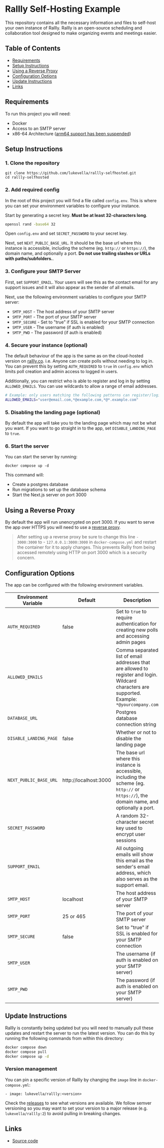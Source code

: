 # Rallly Self-Hosting Example

This repository contains all the necessary information and files to self-host your own instance of Rallly. Rallly is an open-source scheduling and collaboration tool designed to make organizing events and meetings easier.

## Table of Contents

- [Requirements](#requirements)
- [Setup Instructions](#setup-instructions)
- [Using a Reverse Proxy](#using-a-reverse-proxy)
- [Configuration Options](#configuration-options)
- [Update Instructions](#update-instructions)
- [Links](#links)

## Requirements

To run this project you will need:

- Docker
- Access to an SMTP server
- x86-64 Architecture ([arm64 support has been suspended](https://github.com/lukevella/rallly/discussions/568))

## Setup Instructions

### 1. Clone the repository

```
git clone https://github.com/lukevella/rallly-selfhosted.git
cd rallly-selfhosted
```

### 2. Add required config

In the root of this project you will find a file called `config.env`. This is where you can set your environment variables to configure your instance.

Start by generating a secret key. **Must be at least 32-characters long**.

```sh
openssl rand -base64 32
```

Open `config.env` and set `SECRET_PASSWORD` to your secret key.

Next, set `NEXT_PUBLIC_BASE_URL`. It should be the base url where this instance is accessible, including the scheme (eg. `http://` or `https://`), the domain name, and optionally a port. **Do not use trailing slashes or URLs with paths/subfolders.**.

### 3. Configure your SMTP Server

First, set `SUPPORT_EMAIL`. Your users will see this as the contact email for any support issues and it will also appear as the sender of all emails.

Next, use the following environment variables to configure your SMTP server:

- `SMTP_HOST` - The host address of your SMTP server
- `SMTP_PORT` - The port of your SMTP server
- `SMTP_SECURE` - Set to "true" if SSL is enabled for your SMTP connection
- `SMTP_USER` - The username (if auth is enabled)
- `SMTP_PWD` - The password (if auth is enabled)

### 4. Secure your instance (optional)

The default behaviour of the app is the same as on the cloud-hosted version on [rallly.co](https://rallly.co). i.e. Anyone can create polls without needing to log in. You can prevent this by setting `AUTH_REQUIRED` to `true` in `config.env` which limits poll creation and admin access to logged in users.

Additionally, you can restrict who is able to register and log in by setting `ALLOWED_EMAILS`. You can use wildcards to allow a range of email addresses.

```sh
# Example: only users matching the following patterns can register/login
ALLOWED_EMAILS="user@email.com,*@example.com,*@*.example.com"
```

### 5. Disabling the landing page (optional)

By default the app will take you to the landing page which may not be what you want. If you want to go straight in to the app, set `DISABLE_LANDING_PAGE` to `true`.

### 6. Start the server

You can start the server by running:

```
docker compose up -d
```

This command will:

- Create a postgres database
- Run migrations to set up the database schema
- Start the Next.js server on port 3000

## Using a Reverse Proxy

By default the app will run unencrypted on port 3000. If you want to serve the app over HTTPS you will need to use a [reverse proxy](/reverse-proxy/README.md).

> After setting up a reverse proxy be sure to change this line `- 3000:3000` to - `127.0.0.1:3000:3000` in `docker-compose.yml` and restart the container for it to apply changes. This prevents Rallly from being accessed remotely using HTTP on port 3000 which is a security concern.

## Configuration Options

The app can be configured with the following environment variables.

| Environment Variable   | Default               | Description                                                                                                                                     |
| ---------------------- | --------------------- | ----------------------------------------------------------------------------------------------------------------------------------------------- |
| `AUTH_REQUIRED`        | false                 | Set to `true` to require authentication for creating new polls and accessing admin pages                                                        |
| `ALLOWED_EMAILS`       |                       | Comma separated list of email addresses that are allowed to register and login. Wildcard characters are supported. Example: `*@yourcompany.com` |
| `DATABASE_URL`         |                       | Postgres database connection string                                                                                                             |
| `DISABLE_LANDING_PAGE` | false                 | Whether or not to disable the landing page                                                                                                      |
| `NEXT_PUBLIC_BASE_URL` | http://localhost:3000 | The base url where this instance is accessible, including the scheme (eg. `http://` or `https://`), the domain name, and optionally a port.     |
| `SECRET_PASSWORD`      |                       | A random 32-character secret key used to encrypt user sessions                                                                                  |
| `SUPPORT_EMAIL`        |                       | All outgoing emails will show this email as the sender's email address, which also serves as the support email.                                 |
| `SMTP_HOST`            | localhost             | The host address of your SMTP server                                                                                                            |
| `SMTP_PORT`            | 25 or 465             | The port of your SMTP server                                                                                                                    |
| `SMTP_SECURE`          | false                 | Set to "true" if SSL is enabled for your SMTP connection                                                                                        |
| `SMTP_USER`            |                       | The username (if auth is enabled on your SMTP server)                                                                                           |
| `SMTP_PWD`             |                       | The password (if auth is enabled on your SMTP server)                                                                                           |

## Update Instructions

Rallly is constantly being updated but you will need to manually pull these updates and restart the server to run the latest version. You can do this by running the following commands from within this directory:

```sh
docker compose down
docker compose pull
docker compose up -d
```

### Version management

You can pin a specific version of Rallly by changing the `image` line in `docker-compose.yml`:

```
- image: lukevella/rallly:<version>
```

Check the [releases](https://github.com/lukevella/rallly/releases) to see what versions are available.
We follow semver versioning so you may want to set your version to a major release (e.g. `lukevella/rallly:2`) to avoid pulling in breaking changes.

## Links

- [Source code](https://github.com/lukevella/rallly)
